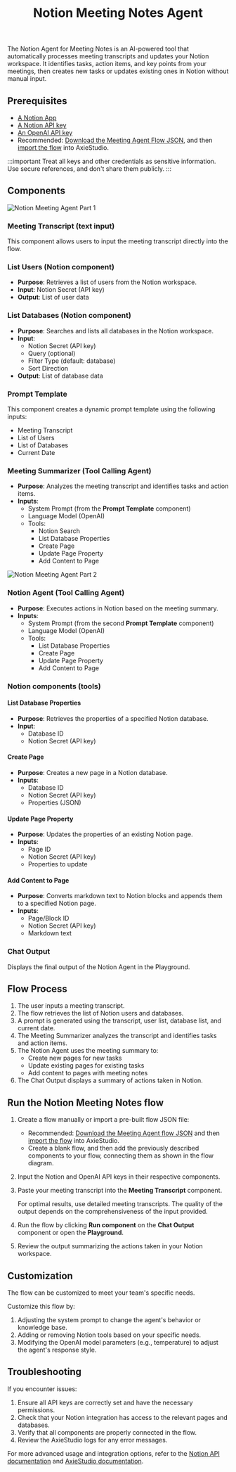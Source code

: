 ﻿---
title: Notion Meeting Notes Agent
slug: /integrations/notion/notion-agent-meeting-notes
---


The Notion Agent for Meeting Notes is an AI-powered tool that automatically processes meeting transcripts and updates your Notion workspace. It identifies tasks, action items, and key points from your meetings, then creates new tasks or updates existing ones in Notion without manual input.

## Prerequisites

- [A Notion App](/integrations/notion/setup)
- [A Notion API key](https://www.notion.so/my-integrations)
- [An OpenAI API key](https://platform.openai.com/account/api-keys)
- Recommended: [Download the Meeting Agent Flow JSON](./Meeting_Notes_Agent.json), and then [import the flow](/concepts-flows-import) into AxieStudio.

:::important
Treat all keys and other credentials as sensitive information. Use secure references, and don't share them publicly.
:::

## Components

![Notion Meeting Agent Part 1](./notion_meeting_agent_part_1.png)

### Meeting Transcript (text input)

This component allows users to input the meeting transcript directly into the flow.

### List Users (Notion component)

- **Purpose**: Retrieves a list of users from the Notion workspace.
- **Input**: Notion Secret (API key)
- **Output**: List of user data

### List Databases (Notion component)

- **Purpose**: Searches and lists all databases in the Notion workspace.
- **Input**:
  - Notion Secret (API key)
  - Query (optional)
  - Filter Type (default: database)
  - Sort Direction
- **Output**: List of database data

### Prompt Template

This component creates a dynamic prompt template using the following inputs:
- Meeting Transcript
- List of Users
- List of Databases
- Current Date

### Meeting Summarizer (Tool Calling Agent)

- **Purpose**: Analyzes the meeting transcript and identifies tasks and action items.
- **Inputs**:
  - System Prompt (from the **Prompt Template** component)
  - Language Model (OpenAI)
  - Tools:
    - Notion Search
    - List Database Properties
    - Create Page
    - Update Page Property
    - Add Content to Page

![Notion Meeting Agent Part 2](./notion_meeting_agent_part_2.png)

### Notion Agent (Tool Calling Agent)

- **Purpose**: Executes actions in Notion based on the meeting summary.
- **Inputs**:
  - System Prompt (from the second **Prompt Template** component)
  - Language Model (OpenAI)
  - Tools:
    - List Database Properties
    - Create Page
    - Update Page Property
    - Add Content to Page

### Notion components (tools)

#### List Database Properties

- **Purpose**: Retrieves the properties of a specified Notion database.
- **Input**:
  - Database ID
  - Notion Secret (API key)

#### Create Page

- **Purpose**: Creates a new page in a Notion database.
- **Inputs**:
  - Database ID
  - Notion Secret (API key)
  - Properties (JSON)

#### Update Page Property

- **Purpose**: Updates the properties of an existing Notion page.
- **Inputs**:
  - Page ID
  - Notion Secret (API key)
  - Properties to update

#### Add Content to Page

- **Purpose**: Converts markdown text to Notion blocks and appends them to a specified Notion page.
- **Inputs**:
  - Page/Block ID
  - Notion Secret (API key)
  - Markdown text

### Chat Output

Displays the final output of the Notion Agent in the Playground.

## Flow Process

1. The user inputs a meeting transcript.
2. The flow retrieves the list of Notion users and databases.
3. A prompt is generated using the transcript, user list, database list, and current date.
4. The Meeting Summarizer analyzes the transcript and identifies tasks and action items.
5. The Notion Agent uses the meeting summary to:
   - Create new pages for new tasks
   - Update existing pages for existing tasks
   - Add content to pages with meeting notes
6. The Chat Output displays a summary of actions taken in Notion.

## Run the Notion Meeting Notes flow

1. Create a flow manually or import a pre-built flow JSON file:

    * Recommended: [Download the Meeting Agent flow JSON](./Meeting_Notes_Agent.json) and then [import the flow](/concepts-flows-import) into AxieStudio.
    * Create a blank flow, and then add the previously described components to your flow, connecting them as shown in the flow diagram.

2. Input the Notion and OpenAI API keys in their respective components.
3. Paste your meeting transcript into the **Meeting Transcript** component.

    For optimal results, use detailed meeting transcripts. The quality of the output depends on the comprehensiveness of the input provided.

4. Run the flow by clicking <Icon name="Play" aria-hidden="True" /> **Run component** on the **Chat Output** component or open the **Playground**.
5. Review the output summarizing the actions taken in your Notion workspace.

## Customization

The flow can be customized to meet your team's specific needs.

Customize this flow by:

1. Adjusting the system prompt to change the agent's behavior or knowledge base.
2. Adding or removing Notion tools based on your specific needs.
3. Modifying the OpenAI model parameters (e.g., temperature) to adjust the agent's response style.

## Troubleshooting

If you encounter issues:

1. Ensure all API keys are correctly set and have the necessary permissions.
2. Check that your Notion integration has access to the relevant pages and databases.
3. Verify that all components are properly connected in the flow.
4. Review the AxieStudio logs for any error messages.

For more advanced usage and integration options, refer to the [Notion API documentation](https://developers.notion.com/) and [AxieStudio documentation](/).
